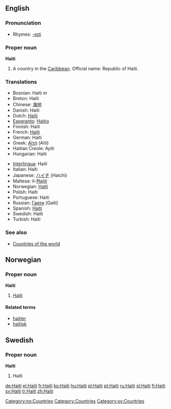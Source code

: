==English==

===Pronunciation===
*Rhymes: [[Rhymes:English:-eɪti|-eɪti]]

===Proper noun===
{{wikipedia}}
'''Haiti'''

# A country in the [[Caribbean]]. Official name: Republic of Haiti.

===Translations===
{{top}}
*Bosnian: Haiti ''m''
*Breton: Haiti
*Chinese: [[海地]]
*Danish: Haiti
*Dutch: [[Haïti]]
*[[Esperanto]]: [[Haitio]]
*Finnish: Haiti
*French: [[Haïti]]
*German: Haiti
*Greek: [[Αϊτή]] (Aïtí)
*Haitian Creole: Ayiti
*Hungarian: Haiti
{{mid}}
*[[Interlingua]]: Haiti
*Italian: Haiti
*Japanese: [[ハイチ]] (Haichi)
*Maltese: il-[[Ħajiti]]
*Norwegian: [[#Norwegian|Haiti]]
*Polish: Haiti
*Portuguese: Haiti
*Russian: [[Гаити]] (Gaíti)
*Spanish: [[Haití]]
*Swedish: Haiti
*Turkish: Haiti
{{bottom}}

===See also===
* [[Countries of the world]]

==Norwegian==
===Proper noun===
[[Category:no:Countries]]
'''Haiti'''
#[[#English|Haiti]]
====Related terms====
*[[haitier]]
*[[haitisk]]

==Swedish==
===Proper noun===
'''Haiti'''
#Haiti

[[Category:Countries]]
[[Category:sv:Countries]]

[[de:Haiti]]
[[el:Haiti]]
[[fr:Haiti]]
[[ko:Haiti]]
[[hu:Haiti]]
[[pl:Haiti]]
[[pt:Haiti]]
[[ru:Haiti]]
[[sl:Haiti]]
[[fi:Haiti]]
[[sv:Haiti]]
[[tr:Haiti]]
[[zh:Haiti]]